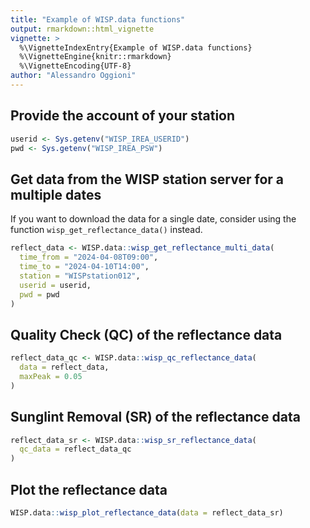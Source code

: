 ```yaml
---
title: "Example of WISP.data functions"
output: rmarkdown::html_vignette
vignette: >
  %\VignetteIndexEntry{Example of WISP.data functions}
  %\VignetteEngine{knitr::rmarkdown}
  %\VignetteEncoding{UTF-8}
author: "Alessandro Oggioni"
---
```


## Provide the account of your station
```r
userid <- Sys.getenv("WISP_IREA_USERID")
pwd <- Sys.getenv("WISP_IREA_PSW")
```

## Get data from the WISP station server for a multiple dates

If you want to download the data for a single date, consider using the function `wisp_get_reflectance_data()` instead.

```r
reflect_data <- WISP.data::wisp_get_reflectance_multi_data(
  time_from = "2024-04-08T09:00",
  time_to = "2024-04-10T14:00",
  station = "WISPstation012",
  userid = userid,
  pwd = pwd
)
```

## Quality Check (QC) of the reflectance data
```r
reflect_data_qc <- WISP.data::wisp_qc_reflectance_data(
  data = reflect_data,
  maxPeak = 0.05
)
```

## Sunglint Removal (SR) of the reflectance data
```r
reflect_data_sr <- WISP.data::wisp_sr_reflectance_data(
  qc_data = reflect_data_qc
)
```

## Plot the reflectance data
```r
WISP.data::wisp_plot_reflectance_data(data = reflect_data_sr)
```
